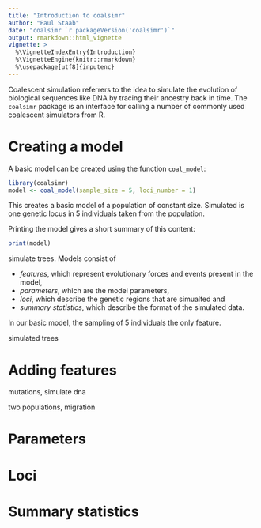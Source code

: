 ```yaml
---
title: "Introduction to coalsimr"
author: "Paul Staab"
date: "coalsimr `r packageVersion('coalsimr')`"
output: rmarkdown::html_vignette
vignette: >
  %\VignetteIndexEntry{Introduction}
  %\VignetteEngine{knitr::rmarkdown}
  %\usepackage[utf8]{inputenc}
---
```


Coalescent simulation referrers to the idea to simulate the evolution of 
biological sequences like DNA by tracing their ancestry back in time. The
`coalsimr` package is an interface for calling a number of commonly used
coalescent simulators from R.

# Creating a model
A basic model can be created using the function `coal_model`:

```r
library(coalsimr)
model <- coal_model(sample_size = 5, loci_number = 1)
```

This creates a basic model of a population of constant size.
Simulated is one genetic locus in 5 individuals taken from the population. 

Printing the model gives a short summary of this content:
```r
print(model)
```

simulate trees. Models consist of 

* _features_, which represent evolutionary forces and events present in the 
  model, 
* _parameters_, which are the model parameters, 
* _loci_, which describe the genetic regions that are simualted and 
* _summary statistics_, which describe the format of the simulated data.

In our basic model, the sampling of 5 individuals the only feature. 

simulated trees

# Adding features

mutations, simulate dna

two populations, migration

# Parameters

# Loci

# Summary statistics
